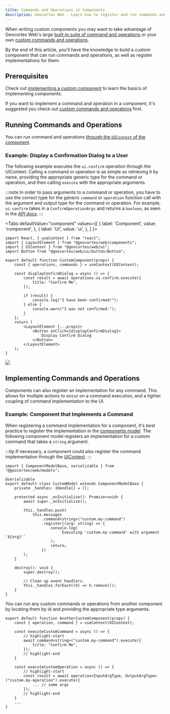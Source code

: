 ```yaml
---
title: Commands and Operations in Components
description: Geocortex Web - Learn how to register and run commands and operations in custom components
---
```



When writing custom components you may want to take advantage of Geocortex Web's large [built-in suite of command and operations](api-commands-operations.mdx) or your own [custom commands and operations](usecases-implement-command-operation.mdx).

By the end of this article, you'll have the knowledge to build a custom component that can run commands and operations, as well as register implementations for them.

## Prerequisites

Check out [implementing a custom component](usecases-implement-component-with-ui.mdx) to learn the basics of implementing components.

If you want to implement a command and operation in a component, it's suggested you check out [custom commands and operations](usecases-implement-command-operation.mdx#implement-the-custom-command-and-operation) first.

## Running Commands and Operations

You can run command and operations [through the `UIContext` of the component](sdk-ui-context.mdx).

### Example: Display a Confirmation Dialog to a User

The following example executes the `ui.confirm` operation through the UIContext. Calling a command or operation is as simple as retrieving it by name, providing the appropriate generic type for the command or operation, and then calling `execute` with the appropriate arguments.

:::note
In order to pass arguments to a command or operation, you have to use the correct type for the generic `command` or `operation` function call with the argument and output type for the command or operation. For example, `ui.confirm` takes in a `ConfirmOperationArgs` and returns a `boolean`, as seen in the [API docs](api-commands-operations.mdx#uiconfirm).
:::

<Tabs
  defaultValue="component"
  values={[
    { label: 'Component', value: 'component', },
    { label: 'UI', value: 'ui', },
  ]
}>
<TabItem value="component">

```tsx title="src/components/CustomComponent/CustomComponent.tsx"
import React, { useContext } from "react";
import { LayoutElement } from "@geocortex/web/components";
import { UIContext } from "@geocortex/web/ui";
import Button from "@geocortex/web/ui/button/Button";

export default function CustomComponent(props) {
    const { operations, commands } = useContext(UIContext);

    const displayConfirmDialog = async () => {
        const result = await operations.ui.confirm.execute({
            title: "Confirm Me",
        });

        if (result) {
            console.log("I have been confirmed!");
        } else {
            console.warn("I was not confirmed.");
        }
    };
    return (
        <LayoutElement {...props}>
            <Button onClick={displayConfirmDialog}>
                Display Confirm Dialog
            </Button>
        </LayoutElement>
    );
}
```

</TabItem>
<TabItem value="ui">
<img src={useBaseUrl("img/web-display-notification.png")}/>
</TabItem>
</Tabs>

## Implementing Commands and Operations

Components can also register an implementation for any command. This allows for multiple actions to occur on a command execution, and a tighter coupling of command implementation to the UI.

### Example: Component that Implements a Command

When registering a command implementation for a component, it's best practice to register the implementation in the [components model](concepts-components-services.mdx#component-models-and-configuration). The following component model registers an implementation for a custom command that takes a `string` argument.

:::tip
If necessary, a component could also register the command implementation through the [UIContext](sdk-ui-context.mdx).
:::

```tsx
import { ComponentModelBase, serializable } from "@geocortex/web/models";

@serializable
export default class CustomModel extends ComponentModelBase {
    private _handles: IHandle[] = [];

    protected async _onInitialize(): Promise<void> {
        await super._onInitialize();

        this._handles.push(
            this.messages
                .command<string>("custom.my-command")
                .register((arg: string) => {
                    console.log(
                        `Executing 'custom.my-command' with argument '${arg}'`
                    );
                    return;
                })
        );
    }

    destroy(): void {
        super.destroy();

        // Clean up event handlers.
        this._handles.forEach((h) => h.remove());
    }
}
```

You can run any custom commands or operations from another component by locating them by id and providing the appropriate type arguments.

```tsx
export default function AnotherCustomComponent(props) {
    const { operation, command } = useContext(UIContext);

    const executeCustomCommand = async () => {
        // highlight-start
        await command<string>("custom.my-command").execute({
            title: "Confirm Me",
        });
        // highlight-end
    }

    const executeCustomOperation = async () => {
        // highlight-start
        const result = await operation<InputArgType, OutputArgType>("custom.my-operation").execute({
            ... // some args
        });
        // highlight-end
    }
    ...
}
```
